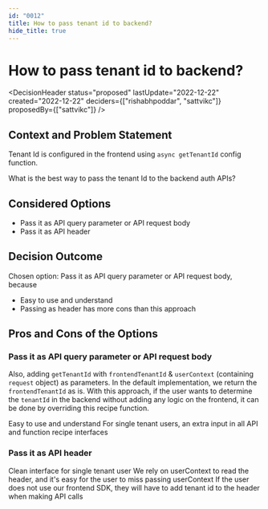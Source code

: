 ```yaml
---
id: "0012"
title: How to pass tenant id to backend?
hide_title: true
---
```



# How to pass tenant id to backend?

<DecisionHeader status="proposed" lastUpdate="2022-12-22" created="2022-12-22" deciders={["rishabhpoddar", "sattvikc"]} proposedBy={["sattvikc"]} />

## Context and Problem Statement

Tenant Id is configured in the frontend using `async getTenantId` config function.

What is the best way to pass the tenant Id to the backend auth APIs?

## Considered Options

* Pass it as API query parameter or API request body
* Pass it as API header

## Decision Outcome

Chosen option: Pass it as API query parameter or API request body, because

* Easy to use and understand
* Passing as header has more cons than this approach


## Pros and Cons of the Options

### Pass it as API query parameter or API request body

Also, adding `getTenantId` with `frontendTenantId` & `userContext` (containing `request` object) as parameters. In the default implementation, we return the `frontendTenantId` as is. With this approach, if the user wants to determine the `tenantId` in the backend without adding any logic on the frontend, it can be done by overriding this recipe function.

<ArgumentPro> Easy to use and understand </ArgumentPro>
<ArgumentCon> For single tenant users, an extra input in all API and function recipe interfaces </ArgumentCon>

### Pass it as API header

<ArgumentPro> Clean interface for single tenant user </ArgumentPro>
<ArgumentCon> We rely on userContext to read the header, and it's easy for the user to miss passing userContext </ArgumentCon>
<ArgumentCon> If the user does not use our frontend SDK, they will have to add tenant id to the header when making API calls </ArgumentCon>

